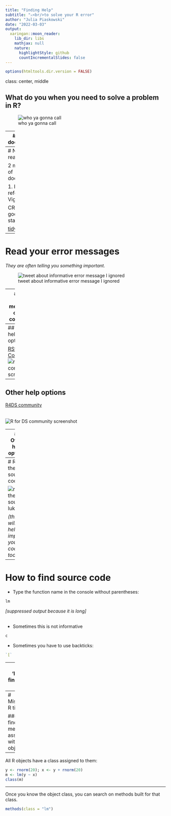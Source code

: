```yaml
---
title: "Finding Help"
subtitle: "⚔<br/>to solve your R error"
author: "Julia Piaskowski"
date: "2022-03-03"
output:
  xaringan::moon_reader:
    lib_dir: libs
    mathjax: null
    nature:
      highlightStyle: github
      countIncrementalSlides: false
---
```


```r
options(htmltools.dir.version = FALSE)
```

class: center, middle 

## What do you when you need to solve a problem in R? 

![who ya gonna call](images/ghostbusters.jpeg)

---
# Check the documentation!

*Remember, you can spend 2 hours searching the web in order to save 15 minutes of reading the documentation.*

How do we do this?

```r
?par
??plot
```

---
# No really, read the docs

2 main aspects of documentation:   

1. Function reference
1. Vignettes

CRAN can be a good place to start. 

[tidyr example](https://CRAN.R-project.org/package=tidyr)

---
# Read your error messages

*They are often telling you something important.*

![tweet about informative error message I ignored](images/tweet_ignored_error.png)

---
# Still, error messages can be confusing

![confused man meme at R error](images/r_function_error.jpg)

---
## Other help options

[RStudio Community](https://community.rstudio.com/)  
<br>  
![rstudio community screenshot](images/rstudio_community.png)

---
## Other help options

[R4DS community](https://www.rfordatasci.com/)  
<br>   
![R for DS community screenshot](images/r4ds_screenshot.png)  

---
## Other help options

[Stack overflow](https://stackoverflow.com/)  
<br>  
![stack overflow screen shot](images/stackoverflow_screenshot.png)

---
# Read the source code

![read the source, luke](images/luke_source_code.jpeg)

*(this will help improve your coding, too)*

---
# How to find source code

* Type the function name in the console without parentheses: 
```r
lm
```
*[suppressed output because it is long]*
<br><br>

* Sometimes this is not informative   
```r
c
```

* Sometimes you have to use backticks:  
```r
`[`
```

---
# Use 'lookup' to find what you need

It checks CRAN, Bioconductor and GitHub!

```r
lookup::lookup(`[`)
```

---
#  Miscellaneous R tip

#### How to find other methods associated with an R object
--

All R objects have a class assigned to them: 

```r
y <- rnorm(20); x <- y + rnorm(20)
m <- lm(y ~ x)
class(m)
```

---

Once you know the object class, you can search on methods built for that class. 

```r
methods(class = "lm")
```

